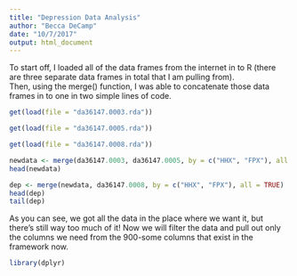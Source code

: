 ```yaml
---
title: "Depression Data Analysis"
author: "Becca DeCamp"
date: "10/7/2017"
output: html_document
---
```

To start off, I loaded all of the data frames from the internet in to R (there are three separate data frames in total that I am pulling from). 
<br>Then, using the merge() function, I was able to concatenate those data frames in to one in two simple lines of code. 

```r
get(load(file = "da36147.0003.rda"))

get(load(file = "da36147.0005.rda"))

get(load(file = "da36147.0008.rda"))

```


```r

newdata <- merge(da36147.0003, da36147.0005, by = c("HHX", "FPX"), all = TRUE)
head(newdata)

dep <- merge(newdata, da36147.0008, by = c("HHX", "FPX"), all = TRUE)
head(dep)
tail(dep)

```

As you can see, we got all the data in the place where we want it, but there's still way too much of it! Now we will filter the data and pull out only the columns we need from the 900-some columns that exist in the framework now. 

```r
library(dplyr)

```

